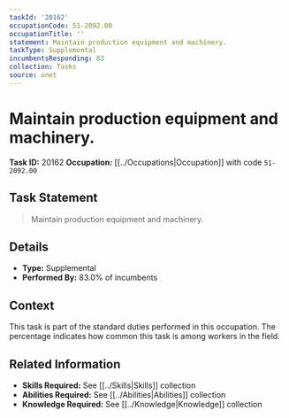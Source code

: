 ```yaml
---
taskId: '20162'
occupationCode: 51-2092.00
occupationTitle: ''
statement: Maintain production equipment and machinery.
taskType: Supplemental
incumbentsResponding: 83
collection: Tasks
source: onet
---
```

# Maintain production equipment and machinery.

**Task ID:** 20162
**Occupation:** [[../Occupations|Occupation]] with code `51-2092.00`

## Task Statement

> Maintain production equipment and machinery.

## Details

- **Type:** Supplemental
- **Performed By:** 83.0% of incumbents

## Context

This task is part of the standard duties performed in this occupation. The percentage indicates how common this task is among workers in the field.

## Related Information

- **Skills Required:** See [[../Skills|Skills]] collection
- **Abilities Required:** See [[../Abilities|Abilities]] collection
- **Knowledge Required:** See [[../Knowledge|Knowledge]] collection

